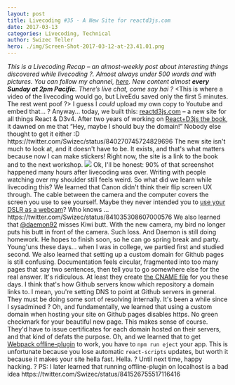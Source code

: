 ```yaml
---
layout: post
title: Livecoding #35 - A New Site for reactd3js.com
date: 2017-03-13
categories: Livecoding, Technical
author: Swizec Teller
hero: ./img/Screen-Shot-2017-03-12-at-23.41.01.png
---
```


_This is a Livecoding Recap – an almost-weekly post about interesting things discovered while livecoding ?. Almost always under 500 words and with pictures. You can follow my channel, [here](https://liveedu.tv/swizec). New content almost **every Sunday at 2pm Pacific**. There’s live chat, come say hai ?_ &lt;This is where a video of the livecoding would go, but LiveEdu saved only the first 5 minutes. The rest went poof ?>  I guess I _could_ upload my own copy to Youtube and embed that… ? Anyway… today, we built this: [reactd3js.com](http://www.reactd3js.com) – a new site for all things React & D3v4. After two years of working on [React+D3js the book](https://swizec.com/reactd3js), it dawned on me that “Hey, maybe I should buy the domain!” Nobody else thought to get it either :D https&#x3A;//twitter.com/Swizec/status/840270745724829696 The new site isn't much to look at, and it doesn't have to be. It exists, and that's what matters because now I can make stickers! Right now, the site is a link to the book and to the next workshop. ![](./img/Screen-Shot-2017-03-12-at-23.41.01.png) Ok, I'll be honest: 90% of that screenshot happened many hours after livecoding was over. Writing with people watching over my shoulder still feels weird. So what did we learn while livecoding this? We learned that Canon didn't think their flip screen UX through. The cable between the camera and the computer covers the screen you use to see yourself. Maybe they never intended you to [use your DSLR as a webcam](https://swizec.com/blog/connected-canon-dslr-webcam/swizec/7477)? Who knows ... https&#x3A;//twitter.com/Swizec/status/841035308607000576 We also learned that [@daemon92](https://www.liveedu.tv/daemon92/) misses Kiwi butt. With the new camera, my bird no longer puts his butt in front of the camera. Such loss. And Daemon is still doing homework. He hopes to finish soon, so he can go spring break and party. Young'uns these days… when I was in college, we partied first and studied second. We also learned that setting up a custom domain for Github pages is still confusing. Documentation feels circular, fragmented into too many pages that say two sentences, then tell you to go somewhere else for the real answer. It's ridiculous. At least they create [the CNAME file](https://github.com/Swizec/reactd3js.com/blob/master/CNAME) for you these days. I think that's how Github servers know which repository a domain links to. I mean, you're setting DNS to point at Github servers in general. They must be doing some sort of resolving internally. It's been a while since I sysadmined ? Oh, and fundamentally, we learned that using a custom domain when hosting your site on Github pages disables https. No green checkmark for your beautiful new page. This makes sense of course. They'd have to issue certificates for each domain hosted on their servers, and that kind of defats the purpose. Oh, and we learned that to get [Webpack offline-plugin](https://github.com/NekR/offline-plugin) to work, you have to `npm run eject` your app. This is unfortunate because you lose automatic `react-scripts` updates, but worth it because it makes your site hella fast. Hella. ? Until next time, happy hacking. ? PS: I later learned that running offline-plugin on localhost is a bad idea https&#x3A;//twitter.com/Swizec/status/841526755517116416
